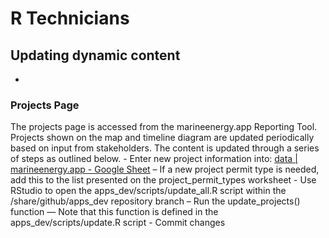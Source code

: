 # R Technicians {#rtech}

## Updating dynamic content

- [Interactions]: re-knit env.Rmd.

### Projects Page

The projects page is accessed from the marineenergy.app Reporting Tool. Projects shown on the map and timeline diagram are updated periodically based on input from stakeholders. The content is updated through a series of steps as outlined below.
- Enter new project information into: [data | marineenergy.app - Google Sheet](https://docs.google.com/spreadsheets/d/1MTlWQgBeV4eNbM2JXNXU3Y-_Y6QcOOfjWFyKWfdMIQM/edit?usp=sharing)
-- If a new project permit type is needed, add this to the list presented on the project_permit_types worksheet
- Use RStudio to open the apps_dev/scripts/update_all.R script within the /share/github/apps_dev repository branch
-- Run the update_projects() function
--- Note that this function is defined in the apps_dev/scripts/update.R script
- Commit changes

